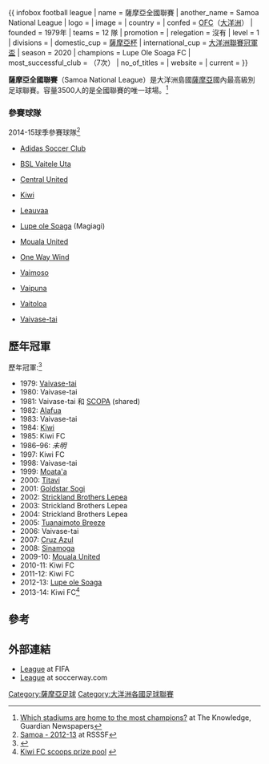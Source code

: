 {{ infobox football league
| name                 = 薩摩亞全國聯賽
| another_name         = Samoa National League
|  logo = 
| image                = 
| country              = {{Flag|Samoa}}
| confed               = [[大洋洲足球聯合總會|OFC]]（[[大洋洲|大洋洲]]）
| founded              = 1979年
| teams                = 12 隊
| promotion            = 
| relegation           = 沒有
| level                = 1
| divisions            = 
| domestic_cup         = [[薩摩亞杯|薩摩亞杯]]
| international_cup    = [[大洋洲聯賽冠軍盃|大洋洲聯賽冠軍盃]]
| season               = 2020
| champions            = Lupe Ole Soaga FC
| most_successful_club = {{le|Vailima Kiwi FC}}（7次）
| no_of_titles         = 
| website              = 
| current              = 
}}

'''薩摩亞全國聯賽'''（Samoa National League）是大洋洲島國[[薩摩亞|薩摩亞]]國內最高級別足球聯賽。容量3500人的{{le|National Soccer Stadium, Apia||国家足球场}}是全國聯賽的唯一球場。<ref>[http://www.theguardian.com/football/2010/nov/10/which-stadiums-home-to-most-champions Which stadiums are home to the most champions?] at The Knowledge, Guardian Newspapers</ref>

===參賽球隊===
2014-15球季參賽球隊<ref>[http://www.rsssf.com/tabless/samoa2013.html Samoa - 2012-13] {{Wayback|url=http://www.rsssf.com/tabless/samoa2013.html |date=20181005011552 }} at RSSSF</ref>
* {{Flag|Samoa}} [[Adidas_Soccer_Club|Adidas Soccer Club]]
* {{Flag|Samoa}} [[BSL_Vaitele_Uta|BSL Vaitele Uta]]
* {{Flag|Samoa}} [[Central_United_FC|Central United]]
* {{Flag|Samoa}} [[Kiwi_F.C.|Kiwi]]
* {{Flag|Samoa}} [[Leauvaa_F.C.|Leauvaa]]
* {{Flag|Samoa}} [[Lupe_ole_Soaga|Lupe ole Soaga]] (Magiagi)
* {{Flag|Samoa}} [[Mouala_United_FC|Mouala United]]
* {{Flag|Samoa}} [[One_Way_Wind|One Way Wind]]
* {{Flag|Samoa}} [[Vaimoso_SC|Vaimoso]]
* {{Flag|Samoa}} [[Vaipuna_F.C.|Vaipuna]]
* {{Flag|Samoa}} [[Vaitoloa_FC|Vaitoloa]]
* {{Flag|Samoa}} [[Vaivase-tai|Vaivase-tai]]

==歷年冠軍==
歷年冠軍:<ref>{{cite web|title=Samoa – List of Champions|url=http://www.rsssf.com/tabless/samoachamp.html|publisher=RSSSF|accessdate=17 April 2012|archive-date=2019-05-02|archive-url=https://web.archive.org/web/20190502090950/http://www.rsssf.com/tabless/samoachamp.html|dead-url=no}}</ref> 
*1979: [[Vaivase-tai|Vaivase-tai]]
*1980: Vaivase-tai
*1981: Vaivase-tai 和 [[SCOPA_FC|SCOPA]] (shared)
*1982: [[Alafua_FC|Alafua]]
*1983: Vaivase-tai
*1984: [[Kiwi_FC|Kiwi]]
*1985: Kiwi FC
*1986–96: ''未明''
*1997: Kiwi FC
*1998: Vaivase-tai
*1999: [[Moata'a_FC|Moata'a]]
*2000: [[Titavi_FC|Titavi]]
*2001: [[Goldstar_Sogi_FC|Goldstar Sogi]]
*2002: [[Strickland_Brothers_Lepea|Strickland Brothers Lepea]]
*2003: Strickland Brothers Lepea
*2004: Strickland Brothers Lepea
*2005: [[Strickland_Brothers_Lepea|Tuanaimoto Breeze]]
*2006: Vaivase-tai
*2007: [[Cruz_Azul_(Samoa)|Cruz Azul]]
*2008: [[OSM_Sinamoga|Sinamoga]]
*2009-10: [[Mouala_United_FC|Mouala United]]
*2010-11: Kiwi FC
*2011-12: Kiwi FC
*2012-13: [[Lupe_ole_Soaga|Lupe ole Soaga]]
*2013-14: Kiwi FC<ref>[http://www.oceaniafootball.com/ofc/News/ViewArticle/tabid/125/Article/59ce1d83-827d-4974-9798-3403fc379017/language/en-US/Default.aspx Kiwi FC scoops prize pool] {{webarchive|url=https://web.archive.org/web/20150219141014/http://www.oceaniafootball.com/ofc/News/ViewArticle/tabid/125/Article/59ce1d83-827d-4974-9798-3403fc379017/language/en-US/Default.aspx |date=2015-02-19 }}</ref>

==參考==
{{reflist}}

==外部連結==
*[http://de.fifa.com/associations/association=sam/nationalleague/standings.html League] at FIFA
*[http://soccerway.com/national/samoa/ League] at soccerway.com

{{大洋洲頂級足球聯賽}}
[[Category:薩摩亞足球|Category:薩摩亞足球]]
[[Category:大洋洲各國足球聯賽|Category:大洋洲各國足球聯賽]]
